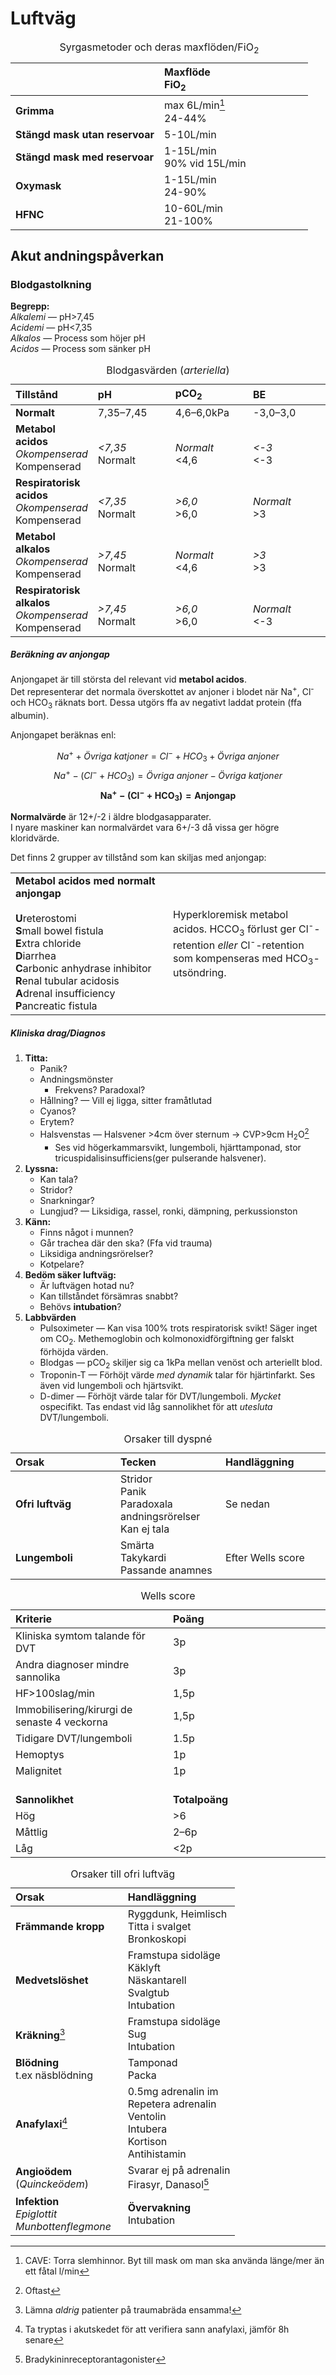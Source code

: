 # Luftväg

||**Maxflöde**<br>**FiO~2~**|
|:---|:---|
|**Grimma**|max 6L/min^[CAVE: Torra slemhinnor. Byt till mask om man ska använda länge/mer än ett fåtal l/min]<br>24-44%|
|**Stängd mask utan reservoar**|5-10L/min|
|**Stängd mask med reservoar**|1-15L/min<br>90% vid 15L/min|
|**Oxymask**|1-15L/min<br>24-90%|
|**HFNC**|10-60L/min<br>21-100%

: Syrgasmetoder och deras maxflöden/FiO~2~

## Akut andningspåverkan

### Blodgastolkning

**Begrepp:**        
*Alkalemi* --- pH>7,45          
*Acidemi* --- pH<7,35           
*Alkalos* --- Process som höjer pH          
*Acidos* --- Process som sänker pH

|**Tillstånd**|**pH**|**pCO~2~**|**BE**|
|:---|:---|:---|:---|
|**Normalt**|7,35--7,45|4,6--6,0kPa|-3,0--3,0|
|**Metabol acidos**<br>*Okompenserad*<br>Kompenserad|<br>*<7,35*<br>Normalt|<br>*Normalt*<br><4,6|<br>*<-3*<br><-3|
|**Respiratorisk acidos**<br>*Okompenserad*<br>Kompenserad|<br>*<7,35*<br>Normalt|<br>*>6,0*<br>>6,0|<br>*Normalt*<br>>3|
|**Metabol alkalos**<br>*Okompenserad*<br>Kompenserad|<br>*>7,45*<br>Normalt|<br>*Normalt*<br><4,6|<br>*>3*<br>>3
|**Respiratorisk alkalos**<br>*Okompenserad*<br>Kompenserad|<br>*>7,45*<br>Normalt|<br>*>6,0*<br>>6,0|<br>*Normalt*<br><-3|

: Blodgasvärden (*arteriella*)

##### Beräkning av anjongap


Anjongapet är till största del relevant vid **metabol acidos**.         
Det representerar det normala överskottet av anjoner i blodet när Na^+^,
Cl^-^ och HCO~3~ räknats bort. Dessa utgörs ffa av negativt laddat protein (ffa albumin).

Anjongapet beräknas enl:

$$Na^+ + Övriga\ katjoner = Cl^- + HCO_3 + Övriga\ anjoner$$
$$Na^+ - (Cl^- + HCO_3) = Övriga\ anjoner-Övriga\ katjoner$$
$$\boldsymbol{Na^+ - (Cl^- + HCO_3) = Anjongap}$$

**Normalvärde** är 12+/-2 i äldre blodgasapparater.             
I nyare maskiner kan normalvärdet vara 6+/-3 då vissa ger högre kloridvärde.

Det finns 2 grupper av tillstånd som kan skiljas med anjongap:          

|||
|:---|:---|
|**Metabol acidos med normalt anjongap**<br><br>**U**reterostomi<br>**S**mall bowel fistula<br>**E**xtra chloride<br>**D**iarrhea<br>**C**arbonic anhydrase inhibitor<br>**R**enal tubular acidosis<br>**A**drenal insufficiency<br>**P**ancreatic fistula|Hyperkloremisk metabol acidos. HCCO~3~ förlust ger Cl^-^-retention *eller* Cl^-^-retention som kompenseras med HCO~3~-utsöndring.|

##### Kliniska drag/Diagnos

1. **Titta:**
    - Panik?
    - Andningsmönster
        - Frekvens? Paradoxal?
    - Hållning? --- Vill ej ligga, sitter framåtlutad
    - Cyanos?
    - Erytem?
    - Halsvenstas --- Halsvener >4cm över sternum -> CVP>9cm H~2~O^[Oftast]
        - Ses vid högerkammarsvikt, lungemboli, hjärttamponad, stor
        tricuspidalisinsufficiens(ger pulserande halsvener).
2. **Lyssna:**
    - Kan tala?
    - Stridor?
    - Snarkningar?
    - Lungjud? --- Liksidiga, rassel, ronki, dämpning, perkussionston
3. **Känn:**
    - Finns något i munnen?
    - Går trachea där den ska? (Ffa vid trauma)
    - Liksidiga andningsrörelser?
    - Kotpelare?
4. **Bedöm säker luftväg:**
    - Är luftvägen hotad nu?
    - Kan tillståndet försämras snabbt?
    - Behövs **intubation**?
5. **Labbvärden**
    - Pulsoximeter --- Kan visa 100% trots respiratorisk svikt! Säger inget om
    CO~2~. Methemoglobin och kolmonoxidförgiftning ger falskt förhöjda värden.
    - Blodgas --- pCO~2~ skiljer sig ca 1kPa mellan venöst och arteriellt blod.
    - Troponin-T --- Förhöjt värde *med dynamik* talar för hjärtinfarkt. Ses
    även vid lungemboli och hjärtsvikt.
    - D-dimer --- Förhöjt värde talar för DVT/lungemboli. *Mycket* ospecifikt. Tas endast
    vid låg sannolikhet för att *utesluta* DVT/lungemboli.

|**Orsak**|**Tecken**|**Handläggning**|
|:---|:---|:---|
|**Ofri luftväg**|Stridor<br>Panik<br>Paradoxala andningsrörelser<br>Kan ej tala|Se nedan|
|**Lungemboli**|Smärta<br>Takykardi<br>Passande anamnes|Efter Wells score|

: Orsaker till dyspné

| **Kriterie**                                     | **Poäng**              |
| :---                                         | :---               |
| Kliniska symtom talande för DVT              | 3p                 |
| Andra diagnoser mindre sannolika             | 3p                 |
| HF>100slag/min                               | 1,5p               |
| Immobilisering/kirurgi de senaste 4 veckorna | 1,5p               |
| Tidigare DVT/lungemboli                      | 1.5p               |
| Hemoptys                                     | 1p                 |
| Malignitet                                   | 1p                 |
| <br>**Sannolikhet**                              | <br>**Totalpoäng**     |
| Hög                                          | >6                 |
| Måttlig                                      | 2--6p               |
| Låg                                          | <2p                |

: Wells score


|**Orsak**|**Handläggning**|
|:---|:---|
|**Främmande kropp**|Ryggdunk, Heimlisch<br>Titta i svalget<br>Bronkoskopi|
|**Medvetslöshet**|Framstupa sidoläge<br>Käklyft<br>Näskantarell<br>Svalgtub<br>Intubation|
|**Kräkning**^[Lämna *aldrig* patienter på traumabräda ensamma!]|Framstupa sidoläge<br>Sug<br>Intubation|
|**Blödning**<br>t.ex näsblödning|Tamponad<br>Packa|
|**Anafylaxi**^[Ta tryptas i akutskedet för att verifiera sann anafylaxi, jämför 8h senare]|0.5mg adrenalin im<br>Repetera adrenalin<br>Ventolin<br>Intubera<br>Kortison<br>Antihistamin|
|**Angioödem**<br>(*Quinckeödem*)|Svarar ej på adrenalin<br>Firasyr, Danasol^[Bradykininreceptorantagonister]|
|**Infektion**<br>*Epiglottit*<br>*Munbottenflegmone*|**Övervakning**<br>Intubation|


: Orsaker till ofri luftväg
